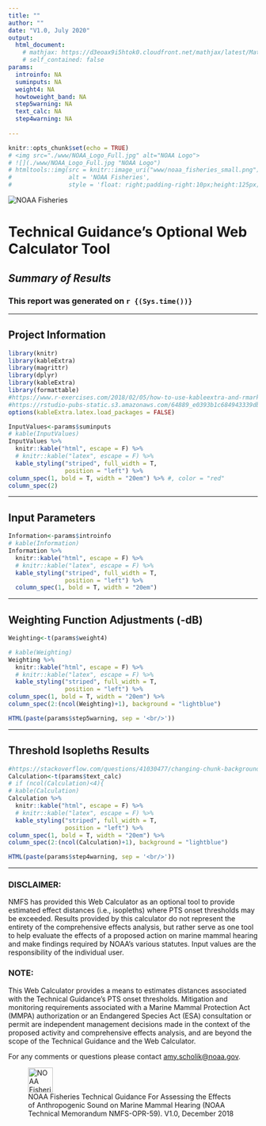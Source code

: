 ```yaml
---
title: ""
author: ""
date: "V1.0, July 2020"
output: 
  html_document:
    # mathjax: https://d3eoax9i5htok0.cloudfront.net/mathjax/latest/MathJax.js?config=TeX-AMS-MML_HTMLorMML
    # self_contained: false
params: 
  introinfo: NA
  suminputs: NA
  weight4: NA
  howtoweight_band: NA
  step5warning: NA
  text_calc: NA
  step4warning: NA
  
---
```


```r
knitr::opts_chunk$set(echo = TRUE)
# <img src="./www/NOAA_Logo_Full.jpg" alt="NOAA Logo">
# ![](./www/NOAA_Logo_Full.jpg "NOAA Logo")
# htmltools::img(src = knitr::image_uri("www/noaa_fisheries_small.png"),
#                alt = 'NOAA Fisheries',
#                style = 'float: right;padding-right:10px;height:125px;width:250px')
```

![](./www/noaa_fisheries_small.png "NOAA Fisheries")

<h1><b>Technical Guidance's Optional Web Calculator Tool </b></h1>

<h2><i>Summary of Results</i></h2>

<h3>This report was generated on `r {(Sys.time())}`</h3>
<hr noshade>

<h2><b>Project Information</b></h2>
```r
library(knitr)
library(kableExtra)
library(magrittr)
library(dplyr)
library(kableExtra)
library(formattable)
#https://www.r-exercises.com/2018/02/05/how-to-use-kableextra-and-rmarkdown-to-create-tables-in-pdf-documents/
#https://rstudio-pubs-static.s3.amazonaws.com/64889_e0393b1c684943339db6c2331b65b366.html
options(kableExtra.latex.load_packages = FALSE)
```

```r
InputValues<-params$suminputs
# kable(InputValues)
InputValues %>%
  knitr::kable("html", escape = F) %>%
  # knitr::kable("latex", escape = F) %>%
  kable_styling("striped", full_width = T, 
                position = "left") %>%
column_spec(1, bold = T, width = "20em") %>% #, color = "red"
column_spec(2)

```

<hr noshade>

<h2><b>Input Parameters  </b></h2>
```r
Information<-params$introinfo
# kable(Information)
Information %>%
  knitr::kable("html", escape = F) %>%
  # knitr::kable("latex", escape = F) %>%
  kable_styling("striped", full_width = T, 
                position = "left") %>%
  column_spec(1, bold = T, width = "20em")

```

<hr noshade>


<h2><b>Weighting Function Adjustments (-dB) </b></h2>

```r
Weighting<-t(params$weight4)

# kable(Weighting)
Weighting %>%
  knitr::kable("html", escape = F) %>%
  # knitr::kable("latex", escape = F) %>%
  kable_styling("striped", full_width = T, 
                position = "left") %>%
column_spec(1, bold = T, width = "20em") %>%
column_spec(2:(ncol(Weighting)+1), background = "lightblue")
```


```r
HTML(paste(params$step5warning, sep = '<br/>'))
```


<hr noshade>


<h2><b>Threshold Isopleths Results</b></h2> 

```r
#https://stackoverflow.com/questions/41030477/changing-chunk-background-color-in-rmarkdown
Calculation<-t(params$text_calc)
# if (ncol(Calculation)<4){
# kable(Calculation)
Calculation %>%
  knitr::kable("html", escape = F) %>%
  # knitr::kable("latex", escape = F) %>%
  kable_styling("striped", full_width = T, 
                position = "left") %>%
column_spec(1, bold = T, width = "20em") %>%
column_spec(2:(ncol(Calculation)+1), background = "lightblue")

```


```r
HTML(paste(params$step4warning, sep = '<br/>'))
```


<hr noshade>

<h3>DISCLAIMER: </h3>
NMFS has provided this Web Calculator as an optional tool to provide estimated effect distances (i.e., isopleths) where PTS onset thresholds may be exceeded. Results provided by this calculator do not represent the entirety of the comprehensive effects analysis, but rather serve as one tool to help evaluate the effects of a proposed action on marine mammal hearing and make findings required by NOAA's various statutes. Input values are the responsibility of the individual user.

<h3>NOTE: </h3>
This Web Calculator provides a means to estimates distances associated with the Technical Guidance's PTS onset thresholds. Mitigation and monitoring requirements associated with a Marine Mammal Protection Act (MMPA) authorization or an Endangered Species Act (ESA) consultation or permit are independent management decisions made in the context of the proposed activity and comprehensive effects analysis, and are beyond the scope of the Technical Guidance and the Web Calculator.

For any comments or questions please contact <amy.scholik@noaa.gov>.

![NOAA Fisheries Technical Guidance For Assessing the Effects of Anthropogenic Sound on Marine Mammal Hearing (NOAA Technical Memorandum NMFS-OPR-59). V1.0, December 2018](./www/noaa_logo.gif "NOAA Fisheries"){width=50px}

